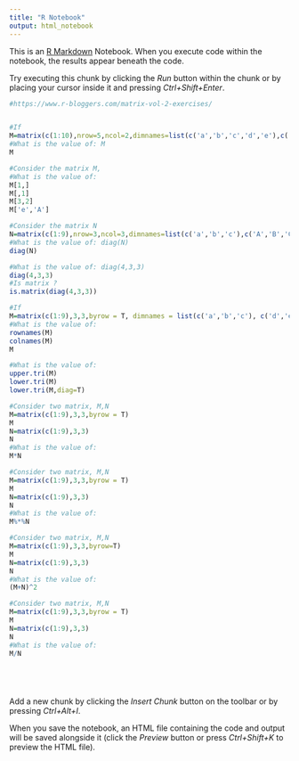 ```yaml
---
title: "R Notebook"
output: html_notebook
---
```


This is an [R Markdown](http://rmarkdown.rstudio.com) Notebook. When you execute code within the notebook, the results appear beneath the code. 

Try executing this chunk by clicking the *Run* button within the chunk or by placing your cursor inside it and pressing *Ctrl+Shift+Enter*. 

```r
#https://www.r-bloggers.com/matrix-vol-2-exercises/


#If
M=matrix(c(1:10),nrow=5,ncol=2,dimnames=list(c('a','b','c','d','e'),c('A','B')))
#What is the value of: M
M

#Consider the matrix M,
#What is the value of:
M[1,]
M[,1]
M[3,2]
M['e','A']

#Consider the matrix N
N=matrix(c(1:9),nrow=3,ncol=3,dimnames=list(c('a','b','c'),c('A','B','C')))
#What is the value of: diag(N)
diag(N)

#What is the value of: diag(4,3,3)
diag(4,3,3)
#Is matrix ?
is.matrix(diag(4,3,3))

#If
M=matrix(c(1:9),3,3,byrow = T, dimnames = list(c('a','b','c'), c('d','e','f')))
#What is the value of:
rownames(M)
colnames(M)
M

#What is the value of:
upper.tri(M)
lower.tri(M)
lower.tri(M,diag=T)

#Consider two matrix, M,N
M=matrix(c(1:9),3,3,byrow = T)
M
N=matrix(c(1:9),3,3)
N
#What is the value of:
M*N

#Consider two matrix, M,N
M=matrix(c(1:9),3,3,byrow = T)
M
N=matrix(c(1:9),3,3)
N
#What is the value of:
M%*%N

#Consider two matrix, M,N
M=matrix(c(1:9),3,3,byrow=T)
M
N=matrix(c(1:9),3,3)
N
#What is the value of:
(M+N)^2

#Consider two matrix, M,N
M=matrix(c(1:9),3,3,byrow = T)
M
N=matrix(c(1:9),3,3)
N
#What is the value of:
M/N






```

Add a new chunk by clicking the *Insert Chunk* button on the toolbar or by pressing *Ctrl+Alt+I*.

When you save the notebook, an HTML file containing the code and output will be saved alongside it (click the *Preview* button or press *Ctrl+Shift+K* to preview the HTML file).
